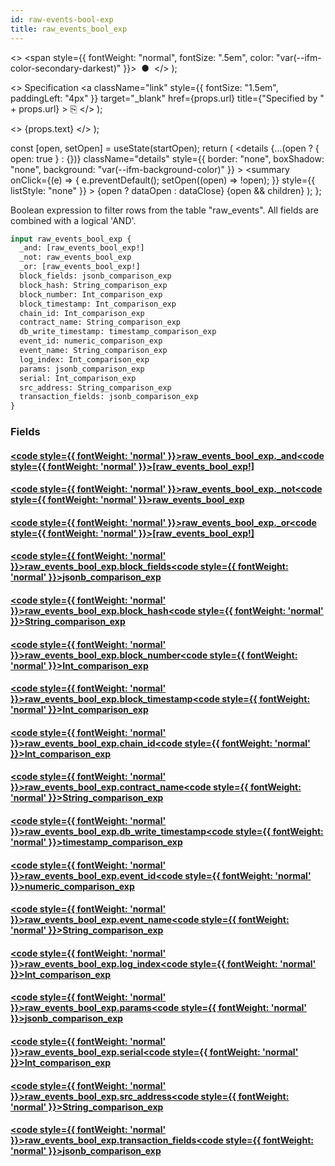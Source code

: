 ```yaml
---
id: raw-events-bool-exp
title: raw_events_bool_exp
---
```


<head>
  <meta content="noindex" name="robots" />
  <meta charset="utf-8" />
</head>

  <>
    <span style={{ fontWeight: "normal", fontSize: ".5em", color: "var(--ifm-color-secondary-darkest)" }}>
      &nbsp;●&nbsp;
    </span>
  </>
);

  <>
    Specification
    <a
      className="link"
      style={{ fontSize: "1.5em", paddingLeft: "4px" }}
      target="_blank"
      href={props.url}
      title={"Specified by " + props.url}
    >
      ⎘
    </a>
  </>
);

  <>
    <span className={props.class}>{props.text}</span>
  </>
);


  const [open, setOpen] = useState(startOpen);
  return (
    <details
      {...(open ? { open: true } : {})}
      className="details"
      style={{ border: "none", boxShadow: "none", background: "var(--ifm-background-color)" }}
    >
      <summary
        onClick={(e) => {
          e.preventDefault();
          setOpen((open) => !open);
        }}
        style={{ listStyle: "none" }}
      >
        {open ? dataOpen : dataClose}
      </summary>
      {open && children}
    </details>
  );
};

Boolean expression to filter rows from the table "raw_events". All fields are combined with a logical 'AND'.

```graphql
input raw_events_bool_exp {
  _and: [raw_events_bool_exp!]
  _not: raw_events_bool_exp
  _or: [raw_events_bool_exp!]
  block_fields: jsonb_comparison_exp
  block_hash: String_comparison_exp
  block_number: Int_comparison_exp
  block_timestamp: Int_comparison_exp
  chain_id: Int_comparison_exp
  contract_name: String_comparison_exp
  db_write_timestamp: timestamp_comparison_exp
  event_id: numeric_comparison_exp
  event_name: String_comparison_exp
  log_index: Int_comparison_exp
  params: jsonb_comparison_exp
  serial: Int_comparison_exp
  src_address: String_comparison_exp
  transaction_fields: jsonb_comparison_exp
}
```

### Fields

#### [<code style={{ fontWeight: 'normal' }}>raw_events_bool_exp.<b>\_and</b></code>](#)<Bullet />[<code style={{ fontWeight: 'normal' }}><b>[raw_events_bool_exp!]</b></code>](/docs/api/airdrops/graphql/envio/inputs/raw-events-bool-exp.mdx) <Badge class="badge badge--secondary " text="list"/> <Badge class="badge badge--secondary " text="input"/>

#### [<code style={{ fontWeight: 'normal' }}>raw_events_bool_exp.<b>\_not</b></code>](#)<Bullet />[<code style={{ fontWeight: 'normal' }}><b>raw_events_bool_exp</b></code>](/docs/api/airdrops/graphql/envio/inputs/raw-events-bool-exp.mdx) <Badge class="badge badge--secondary " text="input"/>

#### [<code style={{ fontWeight: 'normal' }}>raw_events_bool_exp.<b>\_or</b></code>](#)<Bullet />[<code style={{ fontWeight: 'normal' }}><b>[raw_events_bool_exp!]</b></code>](/docs/api/airdrops/graphql/envio/inputs/raw-events-bool-exp.mdx) <Badge class="badge badge--secondary " text="list"/> <Badge class="badge badge--secondary " text="input"/>

#### [<code style={{ fontWeight: 'normal' }}>raw_events_bool_exp.<b>block_fields</b></code>](#)<Bullet />[<code style={{ fontWeight: 'normal' }}><b>jsonb_comparison_exp</b></code>](/docs/api/airdrops/graphql/envio/inputs/jsonb-comparison-exp.mdx) <Badge class="badge badge--secondary " text="input"/>

#### [<code style={{ fontWeight: 'normal' }}>raw_events_bool_exp.<b>block_hash</b></code>](#)<Bullet />[<code style={{ fontWeight: 'normal' }}><b>String_comparison_exp</b></code>](/docs/api/airdrops/graphql/envio/inputs/string-comparison-exp.mdx) <Badge class="badge badge--secondary " text="input"/>

#### [<code style={{ fontWeight: 'normal' }}>raw_events_bool_exp.<b>block_number</b></code>](#)<Bullet />[<code style={{ fontWeight: 'normal' }}><b>Int_comparison_exp</b></code>](/docs/api/airdrops/graphql/envio/inputs/int-comparison-exp.mdx) <Badge class="badge badge--secondary " text="input"/>

#### [<code style={{ fontWeight: 'normal' }}>raw_events_bool_exp.<b>block_timestamp</b></code>](#)<Bullet />[<code style={{ fontWeight: 'normal' }}><b>Int_comparison_exp</b></code>](/docs/api/airdrops/graphql/envio/inputs/int-comparison-exp.mdx) <Badge class="badge badge--secondary " text="input"/>

#### [<code style={{ fontWeight: 'normal' }}>raw_events_bool_exp.<b>chain_id</b></code>](#)<Bullet />[<code style={{ fontWeight: 'normal' }}><b>Int_comparison_exp</b></code>](/docs/api/airdrops/graphql/envio/inputs/int-comparison-exp.mdx) <Badge class="badge badge--secondary " text="input"/>

#### [<code style={{ fontWeight: 'normal' }}>raw_events_bool_exp.<b>contract_name</b></code>](#)<Bullet />[<code style={{ fontWeight: 'normal' }}><b>String_comparison_exp</b></code>](/docs/api/airdrops/graphql/envio/inputs/string-comparison-exp.mdx) <Badge class="badge badge--secondary " text="input"/>

#### [<code style={{ fontWeight: 'normal' }}>raw_events_bool_exp.<b>db_write_timestamp</b></code>](#)<Bullet />[<code style={{ fontWeight: 'normal' }}><b>timestamp_comparison_exp</b></code>](/docs/api/airdrops/graphql/envio/inputs/timestamp-comparison-exp.mdx) <Badge class="badge badge--secondary " text="input"/>

#### [<code style={{ fontWeight: 'normal' }}>raw_events_bool_exp.<b>event_id</b></code>](#)<Bullet />[<code style={{ fontWeight: 'normal' }}><b>numeric_comparison_exp</b></code>](/docs/api/airdrops/graphql/envio/inputs/numeric-comparison-exp.mdx) <Badge class="badge badge--secondary " text="input"/>

#### [<code style={{ fontWeight: 'normal' }}>raw_events_bool_exp.<b>event_name</b></code>](#)<Bullet />[<code style={{ fontWeight: 'normal' }}><b>String_comparison_exp</b></code>](/docs/api/airdrops/graphql/envio/inputs/string-comparison-exp.mdx) <Badge class="badge badge--secondary " text="input"/>

#### [<code style={{ fontWeight: 'normal' }}>raw_events_bool_exp.<b>log_index</b></code>](#)<Bullet />[<code style={{ fontWeight: 'normal' }}><b>Int_comparison_exp</b></code>](/docs/api/airdrops/graphql/envio/inputs/int-comparison-exp.mdx) <Badge class="badge badge--secondary " text="input"/>

#### [<code style={{ fontWeight: 'normal' }}>raw_events_bool_exp.<b>params</b></code>](#)<Bullet />[<code style={{ fontWeight: 'normal' }}><b>jsonb_comparison_exp</b></code>](/docs/api/airdrops/graphql/envio/inputs/jsonb-comparison-exp.mdx) <Badge class="badge badge--secondary " text="input"/>

#### [<code style={{ fontWeight: 'normal' }}>raw_events_bool_exp.<b>serial</b></code>](#)<Bullet />[<code style={{ fontWeight: 'normal' }}><b>Int_comparison_exp</b></code>](/docs/api/airdrops/graphql/envio/inputs/int-comparison-exp.mdx) <Badge class="badge badge--secondary " text="input"/>

#### [<code style={{ fontWeight: 'normal' }}>raw_events_bool_exp.<b>src_address</b></code>](#)<Bullet />[<code style={{ fontWeight: 'normal' }}><b>String_comparison_exp</b></code>](/docs/api/airdrops/graphql/envio/inputs/string-comparison-exp.mdx) <Badge class="badge badge--secondary " text="input"/>

#### [<code style={{ fontWeight: 'normal' }}>raw_events_bool_exp.<b>transaction_fields</b></code>](#)<Bullet />[<code style={{ fontWeight: 'normal' }}><b>jsonb_comparison_exp</b></code>](/docs/api/airdrops/graphql/envio/inputs/jsonb-comparison-exp.mdx) <Badge class="badge badge--secondary " text="input"/>
